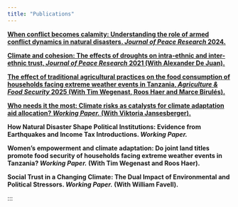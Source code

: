 ---
title: "Publications"
---

<!-- ## Publications and working papers> -->

<b> <a href="https://journals.sagepub.com/doi/full/10.1177/00223433241265028" target="_blank">When conflict becomes calamity: Understanding the role of armed conflict dynamics in natural disasters. <i> Journal of Peace Research </i> 2024.</a><br> </b>

<b> <a href="https://doi.org/10.1177/0022343320974096" target="_blank">Climate and cohesion: The effects of droughts on intra-ethnic and inter-ethnic trust, <i> Journal of Peace Research</i> 2021 (With Alexander De Juan). </a><br> </b>


<b> <a href="https://doi.org/10.1186/s40066-024-00512-1" target="_blank">The effect of traditional agricultural practices on the food consumption of households facing extreme weather events in Tanzania, <i> Agriculture & Food Security </i> 2025 (With Tim Wegenast, Roos Haer and Marce Birulés).</a><br> </b>

<b> <a href="https://www.peio.me/wp-content/uploads/PEIO17/submission_86.pdf" target="_blank">Who needs it the most: Climate risks as catalysts for climate adaptation aid allocation? <i> Working Paper.</i> (With Viktoria Jansesberger). </a><br> </b>

<b> How Natural Disaster Shape Political Institutions: Evidence
from Earthquakes and Income Tax Introductions. <i> Working Paper.</i> </b>

<b> Women’s empowerment and climate adaptation: Do joint land titles promote food security of households facing extreme weather events in Tanzania? <i> Working Paper.</i> (With Tim Wegenast and Roos Haer).</b>

<b> Social Trust in a Changing Climate: The Dual Impact of Environmental and Political Stressors. <i> Working Paper.</i> (With William Favell).</b>





<!-- ---- -->

<!-- <b> <a href="https://journals.sagepub.com/doi/full/10.1177/00223433241265028" target="_blank">When conflict becomes calamity: Understanding the role of armed conflict dynamics in natural disasters. <i> Journal of Peace Research </i> 2024.</a><br> </b> -->

<!-- Abstract: Can armed conflict amplify the societal impacts and humanitarian consequences of natural hazards? Given that these hazards affect millions of people worldwide and that climate change is expected to increase the frequency and intensity of extreme weather events, it is paramount that we advance our understanding of what makes societies vulnerable to these hazards. Existing research has focused mainly on political violence as a consequence of natural hazard-related disasters but has neglected that conflict can also be an underlying factor that shapes the impact of these events. Consequently, we know little about whether and how exposure to violent armed conflict increases vulnerability to natural hazards. This study argues that the local dynamics of conflict can have a significant effect on vulnerability and empirically investigates how periods of high-intensity conflict can affect the humanitarian consequences of natural hazards in the context of tropical cyclones in the Philippines. By combining data on physical storm exposure with highly detailed subnational data on disaster fatalities and conflict events, the empirical analysis allows the identification of the independent effect of conflict on hazard impacts. Results show that local periods of high-intensity conflict significantly increase the humanitarian consequences of natural hazards. These results have important implications for research investigating the impacts of disasters on peace and conflict, as they show that the consequences of natural disasters depend fundamentally on pre-existing conflict dynamics. -->


<!-- <b> <a href="https://doi.org/10.1177/0022343320974096" target="_blank">Climate and cohesion: The effects of droughts on intra-ethnic and inter-ethnic trust, <i> Journal of Peace Research</i> 2021 (With Alexander De Juan). </a><br> </b> -->

<!-- Abstract: While a large body of research has highlighted the conflict-inducing effects of climate change, we still know very little about the mechanisms linking environmental conditions to violent conflict. This article investigates the plausibility of a prominent channel according to which scarcity of natural resources can foster violent conflict through deteriorating intergroup relations. In addition to assessing the direct effects of adverse environmental conditions on intra-ethnic and inter-ethnic trust, we suggest a conditional argument on the role of horizontal inequality of hazard exposure. Environmental hazards are ‘unequal’ if they systematically affect ethnic groups differently. While inequality may reinforce intra-ethnic ties and out-group suspicion, equal hazard exposure may create a sense of unity among diverse victims in their collective struggle to cope with harsh environmental conditions. We test these arguments in the context of the severe drought periods that affected most East African countries in the years 2004 and 2005. The empirical analysis combines gridded information on drought severity with geo-located survey data across six countries in the region (Afrobarometer survey 2005/2006). Our main analyses find that exposure to drought hazards correlates positively with self-reported trust within and across ethnic groups. The latter association, however, depends on the degree of intergroup equality of hazard exposure and wanes as inequality increases. Taken together, these findings indicate that if droughts increase the risk of violent conflict, they seem to do so through mechanisms other than intergroup polarization and despite their positive association with ethnic trust. This is most likely the case in contexts where there is pronounced horizontal inequality of drought hazards. -->



<!-- <b> <a href="https://doi.org/10.1186/s40066-024-00512-1" target="_blank">The effect of traditional agricultural practices on the food consumption of households facing extreme weather events in Tanzania, <i> Agriculture & Food Security </i> 2025 (With Tim Wegenast, Roos Haer and Marce Birulés).</a><br> </b> -->

<!-- Abstract: An estimated 140 million people in Africa face acute malnutrition. By impacting agricultural production, climate change is likely to further decrease food consumption, particularly in sub-Saharan African states. Against this backdrop, various actors have called for more attention to alternative farming and food systems based on traditional agricultural knowledge capable of ensuring access to sufficient, nutritious, and safe food. So far, however, we have limited systematic evidence on which traditional agricultural practices may promote the food resilience of households exposed to extreme climatic conditions. Focusing on the most prevalent traditional diversification practices in Tanzania, this study assesses the extent to which crop diversification, annual crop intercropping, crop-tree intercropping, crop-livestock integration, and the cultivation of traditional crops increase the food availability and dietary diversity of smallholders facing extreme weather events in Tanzania. -->


<!-- <b> <a href="https://www.peio.me/wp-content/uploads/PEIO17/submission_86.pdf" target="_blank">Who needs it the most: Climate risks as catalysts for climate adaptation aid allocation? <i> Working Paper</i> (With Viktoria Jansesberger). </a><br> </b> -->

<!-- Astract: Which components of climate risk drive the allocation of climate adaptation aid at the sub-national level? Despite commitments from developed nations to assist vulnerable populations adapt to climate change, little is known about how donors prioritize different dimensions of climate risk at the local level. Existing studies have primarily examined cross-national aid allocation, focusing on whether donor interests outweigh recipients’ vulnerability. However, they often fail to distinguish between hazard exposure, vulnerability, and hazard impacts and rarely analyze regional allocations. This study addresses these gaps by analyzing the provincial distribution of multilateral climate adaptation projects in the Philippines. Using a novel panel dataset combining geo-coded adaptation projects with proxies for hazard exposure, vulnerability, and hazard impacts, we identify which factors influence aid allocation. Our results show that neither hazard exposure nor vulnerability consistently predict adaptation aid. Instead, recent hazard impacts - measured by cyclone-related fatalities - are the primary driver of aid distribution. This suggests that decision-makers prioritize immediate signals of human suffering over long-term structural vulnerability. These findings raise critical concerns about whether adaptation aid effectively supports long-term climate resilience and justice, highlighting the need for more transparent and strategic allocation mechanisms. -->



:::

